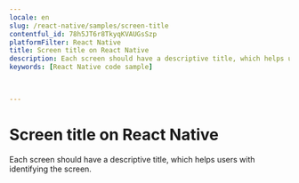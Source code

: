 ```yaml
---
locale: en
slug: /react-native/samples/screen-title
contentful_id: 78h5JT6r8TkyqKVAUGsSzp
platformFilter: React Native
title: Screen title on React Native
description: Each screen should have a descriptive title, which helps users with identifying the screen.
keywords: [React Native code sample]


	
---
```


# Screen title on React Native

Each screen should have a descriptive title, which helps users with identifying the screen.

<CodeSample id="screen-title" locale="en" platform="react native"/>